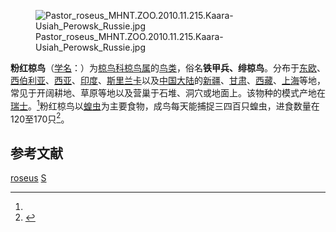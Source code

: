 {{Speciesbox
| name = 粉红椋鸟
| status = LC | status_system = iucn3.1| status_ref = <ref  name=iucn>{{IUCN2010|version=2010.3| assessors = [[BirdLife_International|BirdLife International]] | year = 2009 | id = 147655 | title = Sturnus roseus  |downloaded = 2010-9-13}}</ref>
| image = Rosy Starling (Sturnus roseus) near Hyderabad W IMG 4837.jpg
| genus = Sturnus
| species = roseus
| authority = ([[卡尔·林奈|Linnaeus]] 1758)<ref name='id2854'>{{cite web| url =http://www.bioinfo.cn/db05/BjdwSpecies.php?action=view&id=2854| title =粉红椋鸟| work =《中国动物物种编目数据库》| publisher =中国科学院微生物研究所| author =中国科学院动物研究所| accessdate =2009-04-04| deadurl =yes| archiveurl =https://web.archive.org/web/20160305022224/http://www.bioinfo.cn/db05/BjdwSpecies.php?action=view&id=2854| archivedate =2016-03-05}}</ref>
}}
[[File:Pastor_roseus_MHNT.ZOO.2010.11.215.Kaara-Usiah_Perowsk_Russie.jpg|thumb]]

'''粉红椋鸟'''（[[学名|学名]]：{{lang|la|''Sturnus roseus''}}）为[[椋鸟科|椋鸟科]][[椋鸟属|椋鸟属]]的[[鸟类|鸟类]]，俗名'''铁甲兵、绯椋鸟'''。分布于[[东欧|东欧]]、[[西伯利亚|西伯利亚]]、[[西亚|西亚]]、[[印度|印度]]、[[斯里兰卡|斯里兰卡]]以及[[中国大陆|中国大陆]]的[[新疆|新疆]]、[[甘肃|甘肃]]、[[西藏|西藏]]、[[上海|上海]]等地，常见于开阔耕地、草原等地以及营巢于石堆、洞穴或地面上。该物种的模式产地在[[瑞士|瑞士]]。<ref name='id2854'/>粉红椋鸟以[[蝗虫|蝗虫]]为主要食物，成鸟每天能捕捉三四百只蝗虫，进食数量在120至170只<ref>{{cite news |title=为鸟让路：粉红椋鸟你了解多少 |url=http://www.xinhuanet.com/science/2019-01/08/c_137741968.htm |accessdate=2020-02-15 |archive-date=2020-02-15 |archive-url=https://web.archive.org/web/20200215115338/http://www.xinhuanet.com/science/2019-01/08/c_137741968.htm |dead-url=no }}</ref>。

== 参考文献 ==
{{reflist}}
{{Taxonbar|from=Q20823352}}

[[Category:椋鸟属|roseus]]
[[Category:1758年描述的鳥類|S]]


{{雀形目小作品}}